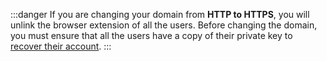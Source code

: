 :::danger
If you are changing your domain from **HTTP to HTTPS**, you will unlink the browser extension of all the users.
Before changing the domain, you must ensure that all the users have a copy of their private key to
[recover their account](/user/quickstart/browser/setup-on-another-machine/).
:::

